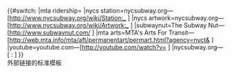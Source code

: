 {{#switch:{{{site}}}
|mta ridership={{cite web |url=http://web.mta.info/nyct/facts/ridership/ridership_sub_annual.htm |title=Facts and Figures: Annual Subway Ridership |publisher=New York Metropolitan Transportation Authority |accessdate = {{{1|}}}}}
|nycs station=nycsubway.org—[http://www.nycsubway.org/wiki/Station:_{{{1}}} {{{2}}}]
|nycs artwork=nycsubway.org—[http://www.nycsubway.org/wiki/Artwork:_{{{1}}} {{{2}}}]
|subwaynut=The Subway Nut—[http://www.subwaynut.com/{{{1}}} {{{2}}}]
|mta arts=MTA's Arts For Transit—[http://web.mta.info/mta/aft/permanentart/permart.html?agency=nyct&{{{1}}} {{{2}}}]
|youtube=youtube.com—[http://youtube.com/watch?v={{{1}}} {{{2}}}]
|nycsubway.org—[{{{1}}} {{{2}}}: {{{3}}}]
}}<noinclude><br>外部链接的标准模板
</noinclude>